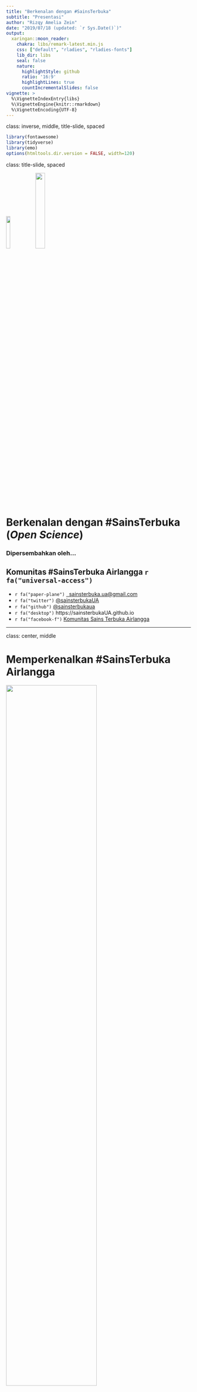 ```yaml
---
title: "Berkenalan dengan #SainsTerbuka"
subtitle: "Presentasi"
author: "Rizqy Amelia Zein"
date: "2019/07/18 (updated: `r Sys.Date()`)"
output:
  xaringan::moon_reader:
    chakra: libs/remark-latest.min.js
    css: ["default", "rladies", "rladies-fonts"]
    lib_dir: libs
    seal: false
    nature:
      highlightStyle: github
      ratio: '16:9'
      highlightLines: true
      countIncrementalSlides: false
vignette: >
  %\VignetteIndexEntry{libs}
  %\VignetteEngine{knitr::rmarkdown}
  %\VignetteEncoding{UTF-8}
---
```

class: inverse, middle, title-slide, spaced

```r
library(fontawesome)
library(tidyverse)
library(emo)
options(htmltools.dir.version = FALSE, width=120)
```

class: title-slide, spaced

<img src="libs/unair.png" style="width:15%;" class="fancyimage"/> <img src="libs/STUA.png" style="width:23%;" class="fancyimage"/>

# Berkenalan dengan #SainsTerbuka (*Open Science*)

### Dipersembahkan oleh...

## Komunitas #SainsTerbuka Airlangga `r fa("universal-access")`

* `r fa("paper-plane")` <a href="mailto:sainsterbuka.ua@gmail.com"></i>&nbsp; sainsterbuka.ua@gmail.com</a>
* `r fa("twitter")` [@sainsterbukaUA](https://twitter.com/sainsterbukaUA)
* `r fa("github")` [@sainsterbukaua](https://github.com/sainsterbukaua)
* `r fa("desktop")` https://sainsterbukaUA.github.io
* `r fa("facebook-f")` [Komunitas Sains Terbuka Airlangga](https://www.facebook.com/SainsTerbukaAirlangga/)


---

class: center, middle

# Memperkenalkan #SainsTerbuka Airlangga

<img src="libs/STUA.png" style="width:70%">

Materi dalam paparan ini berlisensi `r fa("creative-commons")` 1.0 (*public domain*) dan tersedia di laman web #SainsTerbuka Airlangga **(https://sainsterbukaua.github.io/activities/)**. 
Kode tersedia secara terbuka di [repositori](https://github.com/sainsterbukaUA/materi-presentasi) `r fa("github")` kami.

---

class: inverse

# Daftar topik

.pull-left[

* Sains saat ini baik-baik saja kan?

* Mengapa krisis kredibilitas sains adalah... krisis?

* Apa? #SainsTerbuka?

* Apa sih manfaatnya?

* Bagaimana caranya?

]

.pull-right[

![](https://media.giphy.com/media/tX6W5op42Lw4w/giphy.gif)

]

---

# Sains **tidak** sedang baik-baik saja.. (1)

.pull-left[

* Bayangkan...

  - Seandainya anda sedang berjalan di Jalan Dharmawangsa dan melihat seseorang yang mirip mantan anda. Pada **pengamatan pertama**, mungkin anda tidak terlalu yakin bahwa orang tersebut adalah mantan anda.
  
  - Namun setelah **observasi berkali-kali** (dengan memutar jalan dan melihatnya untuk kedua, ketiga kali), anda akan yakin bahwa orang yang anda amati tersebut adalah mantan/bukan mantan anda.
  
]

.pull-right[

![](https://media.giphy.com/media/5Y9vIdfPFvK9tVtxr3/giphy.gif)

]


---

# Sains **tidak** sedang baik-baik saja.. (2)

.pull-left[

* Ada banyak klaim saintifik yang **gagal dikonfirmasi** kesahihannya
  - Peneliti mendapati temuan yang berbeda, dari **dataset yang persis sama**. Temuan sangat bergantung pada kombinasi keputusan yang diambil selama proses penelitian [(*researcher degrees of freedom*)](https://www.ncbi.nlm.nih.gov/pmc/articles/PMC5122713/).
  - Ketika sekelompok peneliti mencoba untuk **mengulangi prosedur** yang sama dari penelitian yang sudah dilaporkan sebelumnya, temuan penelitian ternyata **tidak konsisten dengan studi aslinya**.
  - Jangan-jangan, peneliti pada **'salah lihat'** [(*false positive*)](https://journals.sagepub.com/doi/full/10.1177/0956797611417632)
  - Yang mengkhawatirkan, terjadi di banyak sekali disiplin ilmu. Termasuk [kedokteran](https://doi.org/10.1126/scitranslmed.aaf5027), [biologi](https://link.springer.com/article/10.1007/s11538-018-0497-0), [kimia](https://pubs.acs.org/doi/abs/10.1021/acs.jchemed.7b00907), [hidrologi](https://www.nature.com/articles/sdata201930?fbclid=IwAR3nMcbsjpDOQxj9jxLBxYsrdTmcjBTUq3CsWydyW0pl-PPmwKe8hiZsOQg#f2), [psikologi](https://www.pnas.org/content/115/11/2628), dan banyak lagi!
]

.pull-right[

<img src="libs/rep-crisis.png" style="width:100%;" class="fancyimage"/>

]

---

class: middle, center, inverse

# File-Drawer Problem

*File-drawer* adalah kecenderungan peneliti untuk 'menyimpan' hasil penelitian yang tidak ia harapkan/negatif.

<img src="libs/file.jpg" style="width:35%;" class="fancyimage"/>

---

# Mengapa ini menjadi masalah?

.pull-left[
* Peneliti akan terdorong untuk *melakukan apa saja yang perlu*, agar studinya dapat dipublikasikan
  - Berkaitan dengan prestise, *reward system*, dll.

* Orang awam makin terdorong untuk **tidak percaya** pada sains dan ilmuwan, akibat krisis kredibilitas dan intergritas yang menjangkit komunitas akademik

* Membuat **sains** dan ~~pseudosains~~ menjadi semakin sulit dibedakan

* Meta-sains (sains kumulatif, misalnya, *systematic review* dan meta-analisis) menjadi sulit dipercaya karena terjadi bias publikasi (akibat *file-drawer effect*)

]

.pull-right[
<img src="libs/problem.jpeg" style="width:80%;" class="fancyimage"/>
]

---

class: center, middle

# Apa yang sebenarnya dilakukan peneliti?

<img src="libs/harking.png" style="width:60%;"/>

.footnote[
[Munafo et al. (2017)](https://www.nature.com/articles/s41562-016-0021)
]

---

class: center, inverse, middle

# Lalu apa yang bisa dilakukan?

--

<img src="libs/ops.jpg" style="width:60%;" class="fancyimage"/>

--

# #SainsTerbuka

---

# Apa? #SainsTerbuka?

--
> "...Open Science is the practice of science in such a way that others can **collaborate and contribute**, where research data, lab notes and other research processes are **freely available**, under terms that enable **reuse**, **redistribution** and **reproduction** of the research and its underlying data and methods.." [(FOSTER Open Science)](https://www.fosteropenscience.eu/foster-taxonomy/open-science-definition)

--

## Namun pada dasarnya

Sains Terbuka berangkat pada kesadaran bahwa **ilmu pengetahuan** adalah **komoditas milik publik**, sehingga harus **terbuka** bagi publik dan **tidak seharusnya** dimanfaatkan oleh seorang/sekelompok orang saja.

---

class: center, inverse, middle

# Taksonomi #SainsTerbuka (1)

<img src="libs/umbrella.jpg" style="width:70%">

---

class: center, inverse, middle

# [Taksonomi #SainsTerbuka (2)](https://www.fosteropenscience.eu/foster-taxonomy/open-science-definition)

<img src="libs/os_taxonomy.png" style="width:80%">

---

class: center, middle

# Siklus proses riset yang dapat **dibuka**

<img src="libs/OSFIntegrations.original.png" style="width:60%">

---

# Keuntungan mengadopsi #SainsTerbuka (1)

* Meningkatkan kualitas riset dan pelaporannya
* Memungkinkan *networking* dan kolaborasi yang lebih luas
* Mereformasi cara ilmuwan mengelola relasi (lebih adil, terbuka, dan egaliter)
* Memperluas dampak riset
* Menambah motivasi intrinsik

---

class: middle, center, inverse

# Keuntungan mengadopsi #SainsTerbuka (2)

<img src="libs/why.jpg" style="width:150%">

---

# Bagaimana caranya?

.pull-left[

<img src="libs/osc-1.png" style="width:100%">

]

.pull-right[

<img src="libs/osc-2.png" style="width:100%">

]

---

# Manifesto #SainsTerbuka Airlangga<sup>*</sup>

* Mendorong peneliti untuk menyadari potensi terjadinya bias kognitif yang berakar dari keterbatasannya pribadi ketika melaksanakan penelitian
* Menggarisbawahi pentingnya pelatihan metodologi, utamanya bagi peneliti pemula dan mahasiswa
* Mempromosikan kolaborasi dan pendekatan tim saintis
* Mempromosikan praktik baik dalam meneliti (*good research practices*)
* Mendorong peneliti untuk melakukan [pra-registrasi](https://cos.io/prereg/) dan menggunakan format [laporan teregistrasi](https://cos.io/rr/)
* Menekankan pentingnya peningkatan kualitas pelaporan penelitian (lengkap dan *reproducible*)
* Mendorong penggunaan piranti lunak dengan prinsip sumber terbuka (*open source*) dan *reproducible* (misalnya [`r fa("r-project")`](https://www.r-project.org/), [`r fa("python")`](https://www.python.org/) atau yang lainnya)
* Mendorong evaluasi kinerja peneliti dengan menggunakan prinsip transparansi dan keterbukaan (contohnya [Transparency and Openness Promotion (TOP) Guideline](https://cos.io/top/) dari [Center for Open Science](https://cos.io/about/mission/)) tidak sekedar menggunakan metrik proksi, seperti H-Index, JIF, dsb.
* Mendorong pembatasan penggunaan metrik proksi dan mendorong pengambil keputusan menggunakan metrik-metrik tersebut secara bertanggung jawab, sesuai dengan [San Fransisco Declaration of Research Assessments (SF-DORA)](https://sfdora.org/read/)

.footnote[

[*] Terinspirasi dari [Munafò, M. R., Nosek, B. A., Bishop, D. V., Button, K. S., Chambers, C. D., Du Sert, N. P., ... & Ioannidis, J. P. (2017). A manifesto for reproducible science. Nature Human Behaviour, 1(1), 0021.](https://www.nature.com/articles/s41562-016-0021;)

]

---

class: middle, center

# Mengubah kebiasaan memang tak mudah...

<img src="libs/changing-culture.jpg" style="width:80%;" class="fancyimage"/>

---

class: inverse, middle, center

# Yang mungkin juga menarik...

Kursus Daring Terbuka Masif (KTDM - MOOC) Sains Terbuka Indonesia

--

<img src="libs/sainsterbukamooc.jpeg" style="width:30%;" class="fancyimage"/>

--

# **http://bit.ly/MOOCsainter**


---

class: center, middle

# Terima kasih banyak!

![](https://media.giphy.com/media/hrBSJ2So6iTo4/giphy.gif)

Paparan disusun dengan menggunakan `r fa("r-project")` *package* [**xaringan**](https://github.com/yihui/xaringan) dengan *template* dan *fonts* dari `R-Ladies`.

*Chakra* dibuat dengan [remark.js](https://remarkjs.com), [**knitr**](http://yihui.name/knitr), dan [R Markdown](https://rmarkdown.rstudio.com).
